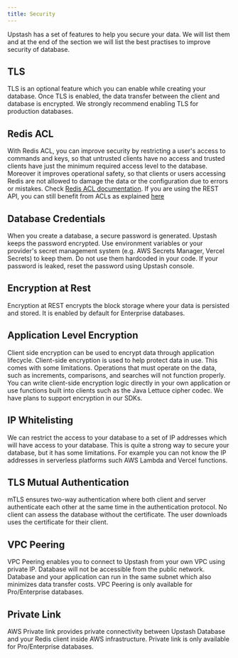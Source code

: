 ```yaml
---
title: Security
---
```


Upstash has a set of features to help you secure your data. We will list them
and at the end of the section we will list the best practises to improve
security of database.

## TLS

TLS is an optional feature which you can enable while creating your database.
Once TLS is enabled, the data transfer between the client and database is
encrypted. We strongly recommend enabling TLS for production databases.

## Redis ACL

With Redis ACL, you can improve security by restricting a user's access to
commands and keys, so that untrusted clients have no access and trusted clients
have just the minimum required access level to the database. Moreover it
improves operational safety, so that clients or users accessing Redis are not
allowed to damage the data or the configuration due to errors or mistakes. Check
[Redis ACL documentation](https://redis.io/docs/manual/security/acl/). If you
are using the REST API, you can still benefit from ACLs as explained
[here](/redis/features/restapi#rest-token-for-acl-users)

## Database Credentials

When you create a database, a secure password is generated. Upstash keeps the
password encrypted. Use environment variables or your provider's secret
management system (e.g. AWS Secrets Manager, Vercel Secrets) to keep them. Do
not use them hardcoded in your code. If your password is leaked, reset the
password using Upstash console.

## Encryption at Rest

Encryption at REST encrypts the block storage where your data is persisted and
stored. It is enabled by default for Enterprise databases.

## Application Level Encryption

Client side encryption can be used to encrypt data through application
lifecycle. Client-side encryption is used to help protect data in use. This
comes with some limitations. Operations that must operate on the data, such as
increments, comparisons, and searches will not function properly. You can write
client-side encryption logic directly in your own application or use functions
built into clients such as the Java Lettuce cipher codec. We have plans to
support encryption in our SDKs.

## IP Whitelisting

We can restrict the access to your database to a set of IP addresses which will
have access to your database. This is quite a strong way to secure your
database, but it has some limitations. For example you can not know the IP
addresses in serverless platforms such AWS Lambda and Vercel functions.

## TLS Mutual Authentication

mTLS ensures two-way authentication where both client and server authenticate
each other at the same time in the authentication protocol. No client can assess
the database without the certificate. The user downloads uses the certificate
for their client.

## VPC Peering

VPC Peering enables you to connect to Upstash from your own VPC using private
IP. Database will not be accessible from the public network. Database and your
application can run in the same subnet which also minimizes data transfer costs.
VPC Peering is only available for Pro/Enterprise databases.

## Private Link

AWS Private link provides private connectivity between Upstash Database and your
Redis client inside AWS infrastructure. Private link is only available for
Pro/Enterprise databases.
